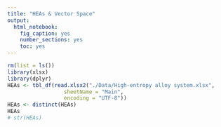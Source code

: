```yaml
---
title: "HEAs & Vector Space"
output: 
  html_notebook: 
    fig_caption: yes
    number_sections: yes
    toc: yes
---
```

```r
rm(list = ls())
library(xlsx)
library(dplyr)
HEAs <- tbl_df(read.xlsx2("./Data/High-entropy alloy system.xlsx",
                  sheetName = "Main",
                  encoding = "UTF-8"))
HEAs <- distinct(HEAs)
HEAs
# str(HEAs)
```

